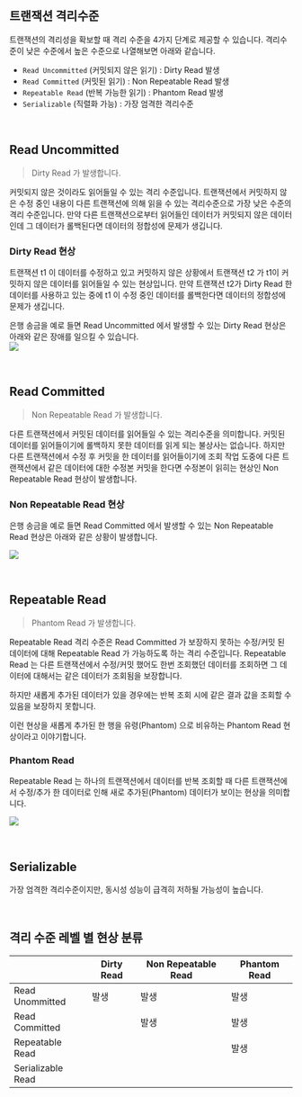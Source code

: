 ## 트랜잭션 격리수준
트랜잭션의 격리성을 확보할 때 격리 수준을 4가지 단계로 제공할 수 있습니다. 격리수준이 낮은 수준에서 높은 수준으로 나열해보면 아래와 같습니다.<br/>

- `Read Uncommitted` (커밋되지 않은 읽기) : Dirty Read 발생
- `Read Committed` (커밋된 읽기) : Non Repeatable Read 발생
- `Repeatable Read` (반복 가능한 읽기) : Phantom Read 발생
- `Serializable` (직렬화 가능) : 가장 엄격한 격리수준

<br/>




## Read Uncommitted 
> Dirty Read 가 발생합니다.

커밋되지 않은 것이라도 읽어들일 수 있는 격리 수준입니다. 트랜잭션에서 커밋하지 않은 수정 중인 내용이 다른 트랜잭션에 의해 읽을 수 있는 격리수준으로 가장 낮은 수준의 격리 수준입니다. 만약 다른 트랜잭션으로부터 읽어들인 데이터가 커밋되지 않은 데이터인데 그 데이터가 롤백된다면 데이터의 정합성에 문제가 생깁니다.<br/>

### Dirty Read 현상

트랜잭션 t1 이 데이터를 수정하고 있고 커밋하지 않은 상황에서 트랜잭션 t2 가 t1이 커밋하지 않은 데이터를 읽어들일 수 있는 현상입니다. 만약 트랜잭션 t2가 Dirty Read 한 데이터를 사용하고 있는 중에 t1 이 수정 중인 데이터를 롤백한다면 데이터의 정합성에 문제가 생깁니다.<br/>

은행 송금을 예로 들면 Read Uncommitted 에서 발생할 수 있는 Dirty Read 현상은 아래와 같은 장애를 일으킬 수 있습니다.<br/>
![](./img/transaction-isolation/dirty-read.png)

<br/>



## Read Committed 
> Non Repeatable Read 가 발생합니다.

다른 트랜잭션에서 커밋된 데이터를 읽어들일 수 있는 격리수준을 의미합니다. 커밋된 데이터를 읽어들이기에 롤백하지 못한 데이터를 읽게 되는 불상사는 없습니다. 하지만 다른 트랜잭션에서 수정 후 커밋을 한 데이터를 읽어들이기에 조회 작업 도중에 다른 트랜잭션에서 같은 데이터에 대한 수정본 커밋을 한다면 수정본이 읽히는 현상인 Non Repeatable Read 현상이 발생합니다.<br/>

### Non Repeatable Read 현상

은행 송금을 예로 들면 Read Committed 에서 발생할 수 있는 Non Repeatable Read 현상은 아래와 같은 상황이 발생합니다.

![](./img/transaction-isolation/non-repeatable-read.png)





<br/>

## Repeatable Read
> Phantom Read 가 발생합니다.

Repeatable Read 격리 수준은 Read Committed 가 보장하지 못하는 수정/커밋 된 데이터에 대해 Repeatable Read 가 가능하도록 하는 격리 수준입니다. Repeatable Read 는 다른 트랜잭션에서 수정/커밋 했어도 한번 조회했던 데이터를 조회하면 그 데이터에 대해서는 같은 데이터가 조회됨을 보장합니다.<br/>

하지만 새롭게 추가된 데이터가 있을 경우에는 반복 조회 시에 같은 결과 값을 조회할 수 있음을 보장하지 못합니다.<br/>

이런 현상을 새롭게 추가된 한 행을 유령(Phantom) 으로 비유하는 Phantom Read 현상이라고 이야기합니다.<br/>

### Phantom Read 

Repeatable Read 는 하나의 트랜잭션에서 데이터를 반복 조회할 때 다른 트랜잭션에서 수정/추가 한 데이터로 인해 새로 추가된(Phantom) 데이터가 보이는 현상을 의미합니다.

![](./img/transaction-isolation/phantom-read.png)

<br/>



## Serializable 
가장 엄격한 격리수준이지만, 동시성 성능이 급격히 저하될 가능성이 높습니다.

<br/>



## 격리 수준 레벨 별 현상 분류

|                   | Dirty Read | Non Repeatable Read | Phantom Read |
| ----------------- | ---------- | ------------------- | ------------ |
| Read Unommitted   | 발생       | 발생                | 발생         |
| Read Committed    |            | 발생                | 발생         |
| Repeatable Read   |            |                     | 발생         |
| Serializable Read |            |                     |              |

<br/>







